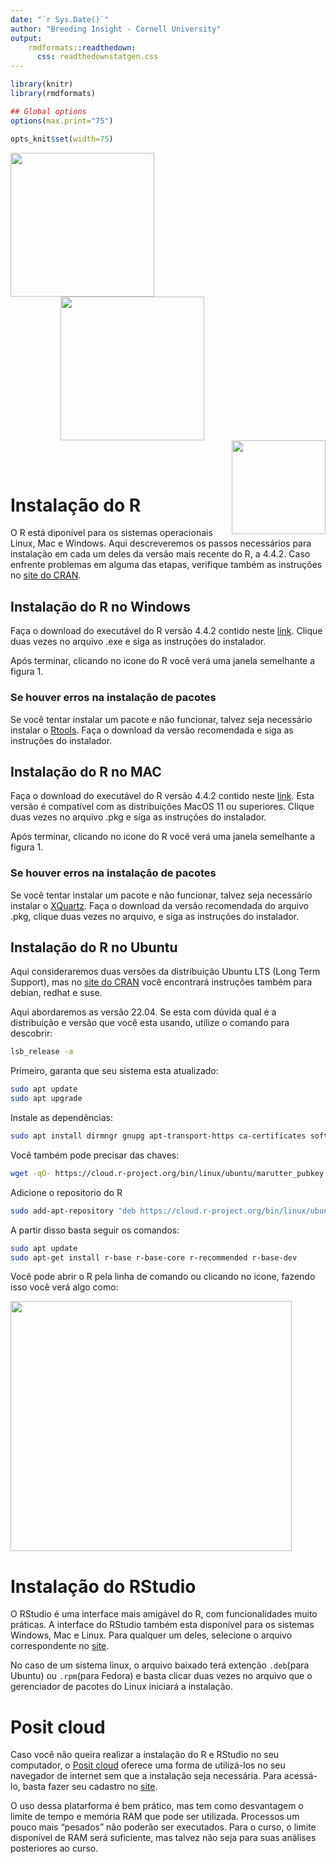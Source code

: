 ```yaml
---
date: "`r Sys.Date()`"
author: "Breeding Insight - Cornell University"
output:
    rmdformats::readthedown:
      css: readthedownstatgen.css
---
```


```r
library(knitr)
library(rmdformats)

## Global options
options(max.print="75")

opts_knit$set(width=75)
```


<img src="logos/BI.png" align="left" width="230" />
<img src="logos/Cornell.pdf" width="230" hspace="80"/>
<img src="logos/USDA.png" align="right" width="150"/>

<br>
<br>

# Instalação do R 

O R está diponível para os sistemas operacionais Linux, Mac e Windows. Aqui descreveremos os passos necessários para instalação em cada um deles da versão mais recente do R, a 4.4.2. Caso enfrente problemas em alguma das etapas, verifique também as instruções no [site do CRAN](https://cran.r-project.org/). 

## Instalação do R no Windows

Faça o download do executável do R versão 4.4.2 contido neste [link](https://cran.r-project.org/bin/windows/base/). Clique duas vezes no arquivo .exe e siga as instruções do instalador.

Após terminar, clicando no icone do R você verá uma janela semelhante a figura 1.

### Se houver erros na instalação de pacotes

Se você tentar instalar um pacote e não funcionar, talvez seja necessário instalar o [Rtools](https://cran.r-project.org/bin/windows/Rtools/). Faça o download da versão recomendada e siga as instruções do instalador.

## Instalação do R no MAC

Faça o download do executável do R versão 4.4.2 contido neste [link](https://cran.r-project.org/bin/macosx/). Esta versão é compatível com as distribuições MacOS 11 ou superiores. Clique duas vezes no arquivo .pkg e siga as instruções do instalador.

Após terminar, clicando no icone do R você verá uma janela semelhante a figura 1.

### Se houver erros na instalação de pacotes

Se você tentar instalar um pacote e não funcionar, talvez seja necessário instalar o [XQuartz](https://www.xquartz.org). Faça o download da versão recomendada do arquivo .pkg, clique duas vezes no arquivo, e siga as instruções do instalador.

## Instalação do R no Ubuntu 

Aqui consideraremos duas versões da distribuição Ubuntu LTS (Long Term Support), mas no [site do CRAN](https://cran.r-project.org/) você encontrará instruções também para debian, redhat e suse.

Aqui abordaremos as versão 22.04. Se esta com dúvida qual é a distribuição e versão que você esta usando, utilize o comando para descobrir:

```bash
lsb_release -a
```

Primeiro, garanta que seu sistema esta atualizado:

```bash
sudo apt update
sudo apt upgrade
```

Instale as dependências:

```bash
sudo apt install dirmngr gnupg apt-transport-https ca-certificates software-properties-common
```

Você também pode precisar das chaves:

```bash
wget -qO- https://cloud.r-project.org/bin/linux/ubuntu/marutter_pubkey.asc | sudo tee -a /etc/apt/trusted.gpg.d/cran_ubuntu_key.asc
```

Adicione o repositorio do R

```bash
sudo add-apt-repository "deb https://cloud.r-project.org/bin/linux/ubuntu jammy-cran40/"
```

A partir disso basta seguir os comandos:

```bash
sudo apt update
sudo apt-get install r-base r-base-core r-recommended r-base-dev
```

Você pode abrir o R pela linha de comando ou clicando no icone, fazendo isso você verá algo como:

<img src="imagens/rstart.png"  style="width:450px;height:400px;">

# Instalação do RStudio

O RStudio é uma interface mais amigável do R, com funcionalidades muito práticas. A interface do RStudio também esta disponível para os sistemas Windows, Mac e Linux. Para qualquer um deles, selecione o arquivo correspondente no [site](https://www.rstudio.com/products/rstudio/download/).

No caso de um sistema linux, o arquivo baixado terá extenção `.deb`(para Ubuntu) ou `.rpm`(para Fedora) e basta clicar duas vezes no arquivo que o gerenciador de pacotes do Linux iniciará a instalação.

# Posit cloud

Caso você não queira realizar a instalação do R e RStudio no seu computador, o [Posit cloud](https://rstudio.cloud/) oferece uma forma de utilizá-los no seu navegador de internet sem que a instalação seja necessária. Para acessá-lo, basta fazer seu cadastro no [site](https://rstudio.cloud/). 

O uso dessa platarforma é bem prático, mas tem como desvantagem o limite de tempo e memória RAM que pode ser utilizada. Processos um pouco mais "pesados" não poderão ser executados. Para o curso, o limite disponível de RAM será suficiente, mas talvez não seja para suas análises posteriores ao curso.
